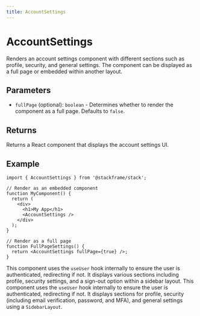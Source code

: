 ```yaml
---
title: AccountSettings
---
```


# AccountSettings

Renders an account settings component with different sections such as profile, security, and general settings. The component can be displayed as a full page or embedded within another layout.

## Parameters

- `fullPage` (optional): `boolean` - Determines whether to render the component as a full page. Defaults to `false`.

## Returns

Returns a React component that displays the account settings UI.

## Example

```tsx
import { AccountSettings } from '@stackframe/stack';

// Render as an embedded component
function MyComponent() {
  return (
    <div>
      <h1>My App</h1>
      <AccountSettings />
    </div>
  );
}

// Render as a full page
function FullPageSettings() {
  return <AccountSettings fullPage={true} />;
}
```

This component uses the `useUser` hook internally to ensure the user is authenticated, redirecting if not. It displays various sections including profile, security settings, and a sign-out option within a sidebar layout.
This component uses the `useUser` hook internally to ensure the user is authenticated, redirecting if not. It displays sections for profile, security (including email verification, password, and MFA), and general settings using a `SidebarLayout`.
